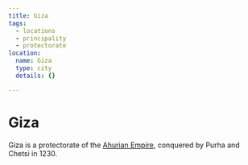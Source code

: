 ```yaml
---
title: Giza
tags:
  - locations
  - principality
  - protectorate
location:
  name: Giza
  type: city
  details: {}

---
```


<Stub />

# Giza

Giza is a protectorate of the [Ahurian Empire](/locations/ahuria), conquered by Purha
and Chetsi in 1230.
